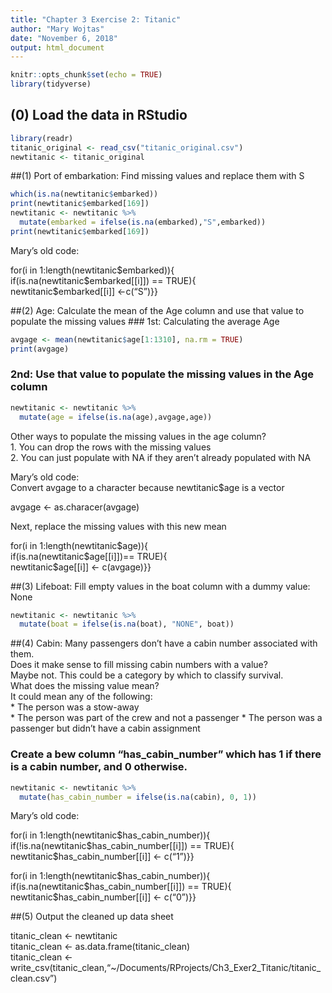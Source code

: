 ```yaml
---
title: "Chapter 3 Exercise 2: Titanic"
author: "Mary Wojtas"
date: "November 6, 2018"
output: html_document
---
```


```r
knitr::opts_chunk$set(echo = TRUE)
library(tidyverse)
```
## (0) Load the data in RStudio
```r
library(readr)
titanic_original <- read_csv("titanic_original.csv")
newtitanic <- titanic_original
```
##(1) Port of embarkation: Find missing values and replace them with S
```r
which(is.na(newtitanic$embarked))
print(newtitanic$embarked[169])
newtitanic <- newtitanic %>% 
  mutate(embarked = ifelse(is.na(embarked),"S",embarked))
print(newtitanic$embarked[169])
```
Mary's old code:   

for(i in 1:length(newtitanic\$embarked)){  
  if(is.na(newtitanic\$embarked[[i]]) == TRUE){  
    newtitanic\$embarked[[i]] <-c("S")}}  

##(2) Age: Calculate the mean of the Age column and use that value to populate the missing values
### 1st: Calculating the average Age
```r
avgage <- mean(newtitanic$age[1:1310], na.rm = TRUE)
print(avgage)
```
### 2nd:  Use that value to populate the missing values in the Age column
```r
newtitanic <- newtitanic %>%
  mutate(age = ifelse(is.na(age),avgage,age))
```
Other ways to populate the missing values in the age column?  
1. You can drop the rows with the missing values  
2. You can just populate with NA if they aren't already populated with NA  

Mary's old code:  
Convert avgage to a character because newtitanic\$age is a vector  

avgage <- as.characer(avgage)  

Next, replace the missing values with this new mean 

for(i in 1:length(newtitanic\$age)){  
  if(is.na(newtitanic\$age[[i]])== TRUE){  
    newtitanic\$age[[i]] <- c(avgage)}}  

##(3) Lifeboat: Fill empty values in the boat column with a dummy value: None
```r
newtitanic <- newtitanic %>%
  mutate(boat = ifelse(is.na(boat), "NONE", boat))
```

##(4) Cabin: 
Many passengers don't have a cabin number associated with them.  
Does it make sense to fill missing cabin numbers with a value?  
Maybe not.  This could be a category by which to classify survival.  
What does the missing value mean?  
It could mean any of the following:  
* The person was a stow-away  
* The person was part of the crew and not a passenger
* The person was a passenger but didn't have a cabin assignment

### Create a bew column "has_cabin_number" which has 1 if there is a cabin number, and 0 otherwise.
```r
newtitanic <- newtitanic %>%
  mutate(has_cabin_number = ifelse(is.na(cabin), 0, 1))
```

Mary's old code:  

for(i in 1:length(newtitanic\$has_cabin_number)){  
  if(!is.na(newtitanic\$has_cabin_number[[i]]) == TRUE){  
    newtitanic\$has_cabin_number[[i]] <- c("1")}}  

for(i in 1:length(newtitanic\$has_cabin_number)){  
  if(is.na(newtitanic\$has_cabin_number[[i]]) == TRUE){  
    newtitanic\$has_cabin_number[[i]] <- c("0")}}  

##(5) Output the cleaned up data sheet

titanic_clean <- newtitanic  
titanic_clean <- as.data.frame(titanic_clean)  
titanic_clean <- write_csv(titanic_clean,"~/Documents/RProjects/Ch3_Exer2_Titanic/titanic_clean.csv")  








